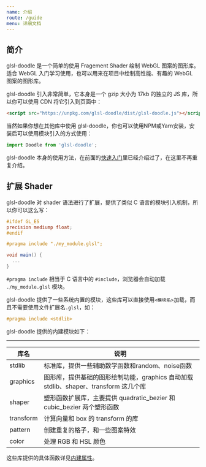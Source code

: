 ```yaml
---
name: 介绍
route: /guide
menu: 详细文档
---
```



<GitHub link="https://github.com/akira-cn/glsl-doodle"/>

<Nav/>

## 简介

glsl-doodle 是一个简单的使用 Fragement Shader 绘制 WebGL 图案的图形库。适合 WebGL 入门学习使用，也可以用来在项目中绘制高性能、有趣的 WebGL 图案的图形库。

glsl-doodle 引入非常简单，它本身是一个 gzip 大小为 17kb 的独立的 JS 库，所以你可以使用 CDN 将它引入到页面中：

```html
<script src="https://unpkg.com/glsl-doodle/dist/glsl-doodle.js"></script>
```

当然如果你想在其他库中使用 glsl-doodle，你也可以使用NPM或Yarn安装，安装后可以使用模块引入的方式使用：

```js
import Doodle from 'glsl-doodle';
```

glsl-doodle 本身的使用方法，在前面的[快速入门](http://doodle.webgl.group/advance)里已经介绍过了，在这里不再重复介绍。

## 扩展 Shader

glsl-doodle 对 shader 语法进行了扩展，提供了类似 C 语言的模块引入机制，所以你可以这么写：

```glsl
#ifdef GL_ES
precision mediump float;
#endif

#pragma include "./my_module.glsl";

void main() {
  ...
}
```

`#pragma include` 相当于 C 语言中的 `#include`，浏览器会自动加载 `./my_module.glsl` 模块。

glsl-doodle 提供了一些系统内置的模块，这些库可以直接使用`<模块名>`加载，而且不需要使用文件扩展名`.glsl`，如：

```glsl
#pragma include <stdlib>
```

glsl-doodle 提供的内建模块如下：

---

| 库名 | 说明 |
| --- | --- |
| stdlib | 标准库，提供一些辅助数学函数和random、noise函数 |
| graphics | 图形库，提供基础的图形绘制功能，graphics 自动加载 stdlib、shaper、transform 这几个库 |
| shaper | 塑形函数扩展库，主要提供 quadratic_bezier 和 cubic_bezier 两个塑形函数 |
| transform | 计算向量和 box 的 transform 的库 |
| pattern | 创建重复的格子，和一些图案特效 |
| color | 处理 RGB 和 HSL 颜色 |

这些库提供的具体函数详见[内建属性](http://127.0.0.1:3000/buildins)。
